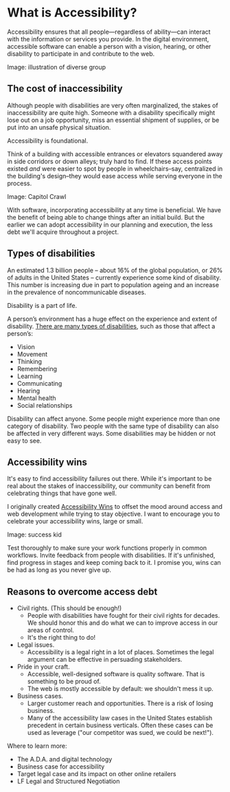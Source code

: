 
# What is Accessibility?

Accessibility ensures that all people—regardless of ability—can interact with the information or services you provide. In the digital environment, accessible software can enable a person with a vision, hearing, or other disability to participate in and contribute to the web.

Image: illustration of diverse group

## The cost of inaccessibility

Although people with disabilities are very often marginalized, the stakes of inaccessibility are quite high. Someone with a disability specifically might lose out on a job opportunity, miss an essential shipment of supplies, or be put into an unsafe physical situation.

<DropCapQuote>
Accessibility is foundational.
</DropCapQuote>

Think of a building with accessible entrances or elevators squandered away in side corridors or down alleys; truly hard to find. If these access points existed _and_ were easier to spot by people in wheelchairs–say, centralized in the building's design–they would ease access while serving everyone in the process.

Image: Capitol Crawl

With software, incorporating accessibility at any time is beneficial. We have the benefit of being able to change things after an initial build. But the earlier we can adopt accessibility in our planning and execution, the less debt we'll acquire throughout a project.

## Types of disabilities

An estimated 1.3 billion people – about 16% of the global population, or 26% of adults in the United States – currently experience some kind of disability. This number is increasing due in part to population ageing and an increase in the prevalence of noncommunicable diseases.

<DropCapQuote>
Disability is a part of life.
</DropCapQuote>

A person’s environment has a huge effect on the experience and extent of disability. [There are many types of disabilities](https://www.cdc.gov/ncbddd/disabilityandhealth/disability.html), such as those that affect a person’s:

- Vision
- Movement
- Thinking
- Remembering
- Learning
- Communicating
- Hearing
- Mental health
- Social relationships

Disability can affect anyone. Some people might experience more than one category of disability. Two people with the same type of disability can also be affected in very different ways. Some disabilities may be hidden or not easy to see.

## Accessibility wins

It's easy to find accessibility failures out there. While it's important to be real about the stakes of inaccessibility, our community can benefit from celebrating things that have gone well.

I originally created [Accessibility Wins](https://a11ywins.tumblr.com/) to offset the mood around access and web development while trying to stay objective. I want to encourage you to celebrate your accessibility wins, large or small.

Image: success kid

Test thoroughly to make sure your work functions properly in common workflows. Invite feedback from people with disabilities. If it's unfinished, find progress in stages and keep coming back to it. I promise you, wins can be had as long as you never give up.

## Reasons to overcome access debt

- Civil rights. (This should be enough!)
    - People with disabilities have fought for their civil rights for decades. We should honor this and do what we can to improve access in our areas of control.
    - It's the right thing to do!
- Legal issues.
    - Accessibility is a legal right in a lot of places. Sometimes the legal argument can be effective in persuading stakeholders.
- Pride in your craft.
    - Accessible, well-designed software is quality software. That is something to be proud of.
    - The web is mostly accessible by default: we shouldn't mess it up.
- Business cases.
    - Larger customer reach and opportunities. There is a risk of losing business.
    - Many of the accessibility law cases in the United States establish precedent in certain business verticals. Often these cases can be used as leverage ("our competitor was sued, we could be next!").


Where to learn more:
- The A.D.A. and digital technology
- Business case for accessibility
- Target legal case and its impact on other online retailers
- LF Legal and Structured Negotiation